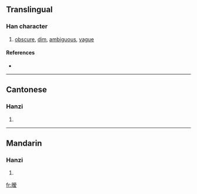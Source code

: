 {{also|曖}}
==Translingual==

===Han character===
{{Han char|rn=72|rad=日|as=10|sn=14|four=|canj=日月月水 (ABBE), X日月月水 (XABBE)}}

# [[obscure]], [[dim]], [[ambiguous]], [[vague]]

====References====
* {{Han ref|kx=0499.061|hdz=21530.120|uh=66A7|ud=26279}}

----

==Cantonese==

===Hanzi===
{{yue-hanzi|jyut=|y=oi3|tra=曖}}

# {{defn|Cantonese}}

----

==Mandarin==

===Hanzi===
{{cmn-hanzi|tra=曖|pin=[[ài]] ([[ai4]])|wg=ai<sup>4</sup>}}

# {{defn|Mandarin}}

[[fr:暧]]